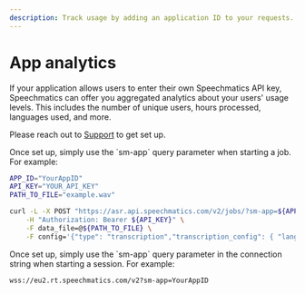 ```yaml
---
description: Track usage by adding an application ID to your requests.
---
```



# App analytics

If your application allows users to enter their own Speechmatics API key, Speechmatics can offer you aggregated analytics about your users' usage levels. This includes the number of unique users, hours processed, languages used, and more.

Please reach out to [Support](https://support.speechmatics.com) to get set up.

<Tabs groupId="transcription-types">
  <TabItem value="batch" label="Batch transcription" default>
Once set up, simply use the `sm-app` query parameter when starting a job. For example:

```bash
APP_ID="YourAppID"
API_KEY="YOUR_API_KEY"
PATH_TO_FILE="example.wav"

curl -L -X POST "https://asr.api.speechmatics.com/v2/jobs/?sm-app=${APP_ID}" \
    -H "Authorization: Bearer ${API_KEY}" \
    -F data_file=@${PATH_TO_FILE} \
    -F config='{"type": "transcription","transcription_config": { "language": "en" }}'
```

  </TabItem>
  <TabItem value="real-time" label="Real-Time transcription" default>
Once set up, simply use the `sm-app` query parameter in the connection string when starting a session. For example:

```bash
wss://eu2.rt.speechmatics.com/v2?sm-app=YourAppID
```

  </TabItem>
</Tabs>